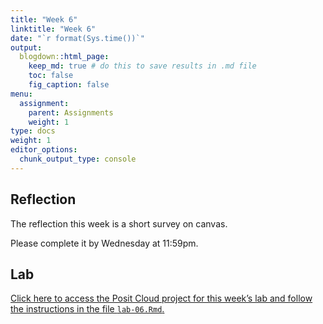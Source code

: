 ```yaml
---
title: "Week 6"
linktitle: "Week 6"
date: "`r format(Sys.time())`"
output:
  blogdown::html_page:
    keep_md: true # do this to save results in .md file
    toc: false
    fig_caption: false
menu:
  assignment:
    parent: Assignments
    weight: 1
type: docs
weight: 1
editor_options:
  chunk_output_type: console
---
```


## Reflection

The reflection this week is a short survey on canvas.

Please complete it by Wednesday at 11:59pm.


## Lab

[Click here to access the Posit Cloud project for this week's lab and follow the instructions in the file `lab-06.Rmd`.](https://rstudio.cloud/spaces/210747/project/3677585)
